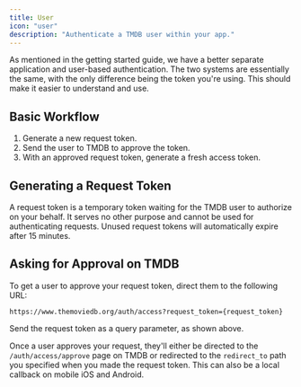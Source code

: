 ```yaml
---
title: User
icon: "user"
description: "Authenticate a TMDB user within your app."
---
```

As mentioned in the getting started guide, we have a better separate application and user-based authentication. 
The two systems are essentially the same, with the only difference being the token you're using. 
This should make it easier to understand and use.

## Basic Workflow
1. Generate a new request token.
2. Send the user to TMDB to approve the token.
3. With an approved request token, generate a fresh access token.

## Generating a Request Token
A request token is a temporary token waiting for the TMDB user to authorize on your behalf. It serves no other purpose and cannot be used for authenticating requests. Unused request tokens will automatically expire after 15 minutes.

## Asking for Approval on TMDB
To get a user to approve your request token, direct them to the following URL:
```shell
https://www.themoviedb.org/auth/access?request_token={request_token}
```
Send the request token as a query parameter, as shown above.

Once a user approves your request, they'll either be directed to the `/auth/access/approve` page on TMDB or redirected to the `redirect_to` path you specified when you made the request token. This can also be a local callback on mobile iOS and Android.